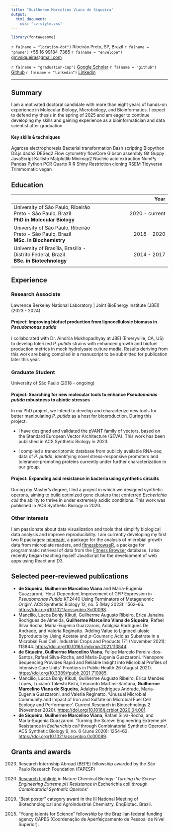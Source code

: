 ```yaml
---
title: "Guilherme Marcelino Viana de Siqueira"
output:
  html_document:
    css: "cv-style.css"
---
```


```r
library(fontawesome)
```

<div class="neat-icons">
<div class="personal-info">
  <span>`r fa(name = "location-dot")` Ribeirão Preto, SP, Brazil</span>
  <span>`r fa(name = "phone")` +55 16 99184-7365</span>
  <span>`r fa(name = "envelope")` [gmvsiqueira\@gmail.com](mailto:gmvsiqueira@gmail.com){.email}</span>
</div>
<div class="personal-info">
  <span>`r fa(name = "graduation-cap")` [Google Scholar](https://scholar.google.com.br/citations?user=m-KrmPEAAAAJ&hl=en%3EScholar)</span>
  <span>`r fa(name = "github")` [Github](https://github.com/viana-guilherme)</span>
  <span>`r fa(name = "linkedin")` [Linkedin](https://www.linkedin.com/in/guilheviana/)</span>
</div>
</div>

<hr class="pretty-hr">

## Summary

I am a motivated doctoral candidate with more than eight years of hands-on experience in Molecular Biology, Microbiology, and Bioinformatics. I expect to defend my thesis in the spring of 2025 and am eager to continue developing my skills and gaining experience as a bioinformatician and data scientist after graduation.

#### Key skills & techniques
<div class="skill-list">
  <span>Agarose electrophoresis</span>
  <span>Bacterial transformation</span>
  <span>Bash scripting</span>
  <span>Biopython</span>
  <span>D3.js</span>
  <span>dada2</span>
  <span>DESeq2</span>
  <span>Flow cytometry</span>
  <span>flowCore</span>
  <span>Gibson assembly</span>
  <span>Git</span>
  <span>Guppy</span>
  <span>JavaScript</span>
  <span>Kallisto</span>
  <span>Matplotlib</span>
  <span>Minimap2</span>
  <span>Nucleic acid extraction</span>
  <span>NumPy</span>
  <span>Pandas</span>
  <span>Python</span>
  <span>PCR</span>
  <span>Quarto</span>
  <span>R</span>
  <span>R Shiny</span>
  <span>Restriction cloning</span>
  <span>RSEM</span>
  <span>Tidyverse</span>
  <span>Trimmomatic</span>
  <span>vegan</span>
</div>

## Education

|     |      Year      |
|:--|-:|
| <subtle><span>University of São Paulo, Ribeirão Preto </span><span>- São Paulo, Brazil</span></subtle> <br> **PhD in Molecular Biology** | 2020 - current |
| <subtle><span>University of São Paulo, Ribeirão Preto </span><span>- São Paulo, Brazil</span></subtle> <br> **MSc. in Biochemistry**     |  2018 - 2020   |
| <subtle><span>University of Brasília, Brasília </span><span>- Distrito Federal, Brazil</span></subtle> <br> **BSc. in Biotechnology**    |  2014 - 2017   |
|                                                                                                                |                |
## Experience

### Research Associate

<subtle>Lawrence Berkeley National Laboratory \| Joint BioEnergy Institute (JBEI) (2023 - 2024)</subtle>

#### <span class="highlight">Project: Improving biofuel production from lignocellulosic biomass in *Pseudomonas putida*</span>

I collaborated with Dr. Aindrila Mukhopadhyay at JBEI (Emeryville, CA, US) to develop tolerized _P. putida_ strains with enhanced growth and biofuel production metrics in mock hydrolysate culture media. Results deriving from this work are being compiled in a manuscript to be submitted for publication later this year.

### Graduate Student

<subtle>University of São Paulo (2018 - ongoing)</subtle>

#### <span class="highlight">Project: Searching for new molecular tools to enhance *Pseudomonas putida* robustness to abiotic stresses </span>

In my PhD project, we intend to develop and characterize new tools for better manipulating *P. putida* as a host for bioproduction. During this project:

-   I have designed and validated the pVANT family of vectors, based on the Standard European Vector Architecture (SEVA). This work has been published in ACS Synthetic Biology in 2023.

-   I compiled a transcriptomic database from publicly available RNA-seq data of _P. putida_, identifying novel stress-responsive promoters and tolerance-promoting proteins currently under further characterization in our group.

#### <span class="highlight">Project: Expanding acid resistance in bacteria using synthetic circuits</span>

During my Master's degree, I led a project in which we designed synthetic operons, aiming to build optimized gene clusters that conferred *Escherichia coli* the ability to thrive in under extremely acidic conditions. This work was published in ACS Synthetic Biology in 2020.

### Other interests

I am passionate about data visualization and tools that simplify biological data analysis and improve reproducibility. I am currently developing my first two R packages: [mipreadr](https://github.com/viana-guilherme/mipreadr), a package for the analysis of microbial growth data from microplate readers, and [fitnessbrowseR](https://github.com/viana-guilherme/fitnessbrowseR), a package for programmatic retrieval of data from the [Fitness Browser](https://fit.genomics.lbl.gov/cgi-bin/myFrontPage.cgi) database. I also recently began teaching myself JavaScript for the development of web apps using React and D3.

## Selected peer-reviewed publications
<ul>
<li>**de Siqueira, Guilherme Marcelino Viana** and María-Eugenia Guazzaroni. 'Host-Dependent Improvement of GFP Expression in _Pseudomonas Putida_ KT2440 Using Terminators of Metagenomic Origin'. ACS Synthetic Biology 12, no. 5 (May 2023): 1562--66. <https://doi.org/10.1021/acssynbio.3c00098>.</li>

<li>Mancilio, Lucca Bonjy Kikuti, Guilherme Augusto Ribeiro, Erica Janaina Rodrigues de Almeida, **Guilherme Marcelino Viana de Siqueira**, Rafael Silva Rocha, María-Eugenia Guazzaroni, Adalgisa Rodrigues De Andrade, and Valeria Reginatto. 'Adding Value to Lignocellulosic Byproducts by Using Acetate and _p_-Coumaric Acid as Substrate in a Microbial Fuel Cell'. Industrial Crops and Products 171 (November 2021): 113844. <https://doi.org/10.1016/j.indcrop.2021.113844>.</li>

<li>**de Siqueira, Guilherme Marcelino Viana**, Felipe Marcelo Pereira-dos-Santos, Rafael Silva-Rocha, and Maria-Eugenia Guazzaroni. 'Nanopore Sequencing Provides Rapid and Reliable Insight into Microbial Profiles of Intensive Care Units'. Frontiers in Public Health 26 (August 2021). <https://doi.org/10.3389/fpubh.2021.710985>.</li>

<li>Mancílio, Lucca Bonjy Kikuti, Guilherme Augusto Ribeiro, Erica Mendes Lopes, Luciano Takeshi Kishi, Leonardo Martins-Santana, **Guilherme Marcelino Viana de Siqueira**, Adalgisa Rodrigues Andrade, María-Eugenia Guazzaroni, and Valeria Reginatto. 'Unusual Microbial Community and Impact of Iron and Sulfate on Microbial Fuel Cell Ecology and Performance'. Current Research in Biotechnology 2 (November 2020). <https://doi.org/10.1016/j.crbiot.2020.04.001>. </li>

<li>**de Siqueira, Guilherme Marcelino Viana**, Rafael Silva-Rocha, and María-Eugenia Guazzaroni. 'Turning the Screw: Engineering Extreme pH Resistance in *Escherichia coli* through Combinatorial Synthetic Operons'. ACS Synthetic Biology 9, no. 6 (June 2020): 1254--62. <https://doi.org/10.1021/acssynbio.0c00089>. </li>
</ul>

## Grants and awards
<div class="awards">
  <ol start="2023" class="aligned-list">
    <li>Research Internship Abroad (BEPE) fellowship awarded by the São Paulo Research Foundation (FAPESP)</li>
  </ol>
  <ol start="2020" class="aligned-list">
    <li>[Research highlight](https://www.nature.com/articles/s41589-020-0580-3) in Nature Chemical Biology: *'Turning the Screw: Engineering Extreme pH Resistance in* Escherichia coli *through Combinatorial Synthetic Operons'*</li>
  </ol>
  <ol start="2019" class="aligned-list">
    <li>"Best poster" category award in the III National Meeting of Biotechnological and Agroindustrial Chemistry. EnqBiotec. Brazil.</li>
  </ol>
  <ol start="2015" class="aligned-list">
    <li>"Young talents for Science" fellowship by the Brazilian federal funding agency CAPES (Coordenação de Aperfeiçoamento de Pessoal de Nível Superior).</li>
  </ol>
</div>
